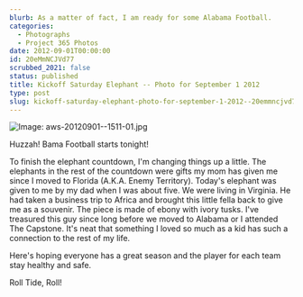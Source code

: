 ```yaml
---
blurb: As a matter of fact, I am ready for some Alabama Football.
categories:
  - Photographs
  - Project 365 Photos
date: 2012-09-01T00:00:00
id: 20eMmNCJVd77
scrubbed_2021: false
status: published
title: Kickoff Saturday Elephant -- Photo for September 1 2012
type: post
slug: kickoff-saturday-elephant-photo-for-september-1-2012--20emmncjvd77
---
```


![Image: aws-20120901--1511-01.jpg](/aws-20120901--1511-01.jpg)

Huzzah! Bama Football starts tonight!

To finish the elephant countdown, I'm changing things up a little. The elephants in the rest of the countdown were gifts my mom has given me since I moved to Florida (A.K.A. Enemy Territory). Today's elephant was given to me by my dad when I was about five. We were living in Virginia. He had taken a business trip to Africa and brought this little fella back to give me as a souvenir. The piece is made of ebony with ivory tusks. I've treasured this guy since long before we moved to Alabama or I attended The Capstone. It's neat that something I loved so much as a kid has such a connection to the rest of my life. 

Here's hoping everyone has a great season and the player for each team stay healthy and safe.

Roll Tide, Roll!